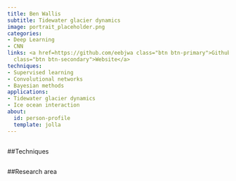 ```yaml
---
title: Ben Wallis
subtitle: Tidewater glacier dynamics
image: portrait_placeholder.png
categories:
- Deep Learning
- CNN
links: <a href=https://github.com/eebjwa class="btn btn-primary">Github</a><a href=https://environment.leeds.ac.uk/see/pgr/9532/benjamin-wallis
  class="btn btn-secondary">Website</a>
techniques:
- Supervised learning
- Convolutional networks
- Bayesian methods
applications:
- Tidewater glacier dynamics
- Ice ocean interaction
about:
  id: person-profile
  template: jolla
---
```

   
:::{#person-profile}
:::
   
##
##Techniques
   
:::{#Techniques}
:::
   
##
##Research area
   
:::{#applications}
:::